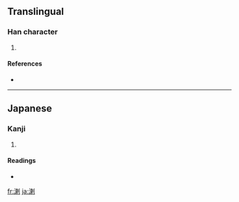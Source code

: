 ==Translingual==

===Han character===
{{Han char|rn=85|rad=水|as=09|sn=12|four=|canj=水木中弓 (EDLN)}}

# {{defn|Han|sort=水09}}

====References====
* {{Han ref|kx=0639.111|hdz=31671.011|uh=6E82|ud=28290}}

----

==Japanese==

===Kanji===
{{ja-kanji|grade=|rs=水09}}

# {{defn|Japanese|sort=水09}}

====Readings====
* {{ja-readings|on=[[らつ]] (ratsu)|kun=}}

[[fr:溂]]
[[ja:溂]]